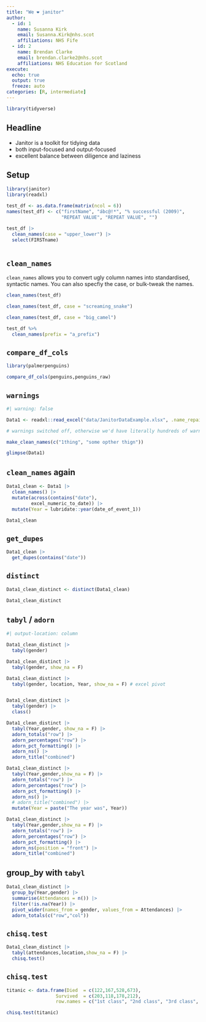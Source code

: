---
title: "We ❤️ janitor"
author: 
  - id: 1
    name: Susanna Kirk
    email: Susanna.Kirk@nhs.scot
    affiliations: NHS Fife
  - id: 2
    name: Brendan Clarke
    email: brendan.clarke2@nhs.scot
    affiliations: NHS Education for Scotland
execute: 
  echo: true
  output: true
  freeze: auto
categories: [R, intermediate]
---

```{r}
library(tidyverse)
```


## Headline

+ Janitor is a toolkit for tidying data
+ both input-focused and output-focused
+ excellent balance between diligence and laziness

## Setup
```{r}
library(janitor)
library(readxl)

test_df <- as.data.frame(matrix(ncol = 6))
names(test_df) <- c("firstName", "ábc@!*", "% successful (2009)",
                    "REPEAT VALUE", "REPEAT VALUE", "")

test_df |>
  clean_names(case = "upper_lower") |>
  select(FIRSTname)



```

## `clean_names`

`clean_names` allows you to convert ugly column names into standardised, syntactic names. You can also specfiy the case, or bulk-tweak the names.

```{r}
clean_names(test_df)

clean_names(test_df, case = "screaming_snake")

clean_names(test_df, case = "big_camel")

test_df %>%
  clean_names(prefix = "a_prefix")

```

## `compare_df_cols`

```{r}
library(palmerpenguins)

compare_df_cols(penguins,penguins_raw)
```

## `warnings`

```{r}
#| warning: false

Data1 <- readxl::read_excel("data/JanitorDataExample.xlsx", .name_repair = make_clean_names)

# warnings switched off, otherwise we'd have literally hundreds of warnings here!

make_clean_names(c("1thing", "some opther thign"))

glimpse(Data1)
```


## `clean_names` again

```{r}
Data1_clean <- Data1 |>
  clean_names() |>
  mutate(across(contains("date"),
         excel_numeric_to_date)) |>
  mutate(Year = lubridate::year(date_of_event_1))

Data1_clean
```

## `get_dupes`

```{r}

Data1_clean |>
  get_dupes(contains("date"))

```

## `distinct`

```{r}
Data1_clean_distinct <- distinct(Data1_clean)

Data1_clean_distinct
```

## `tabyl` / `adorn`

```{r}
#| output-location: column

Data1_clean_distinct |>
  tabyl(gender)

Data1_clean_distinct |>
  tabyl(gender, show_na = F)

Data1_clean_distinct |>
  tabyl(gender, location, Year, show_na = F) # excel pivot


Data1_clean_distinct |>
  tabyl(gender) |>
  class()

Data1_clean_distinct |>
  tabyl(Year,gender, show_na = F) |>
  adorn_totals("row") |>
  adorn_percentages("row") |>
  adorn_pct_formatting() |>
  adorn_ns() |>
  adorn_title("combined")

Data1_clean_distinct |>
  tabyl(Year,gender,show_na = F) |>
  adorn_totals("row") |>
  adorn_percentages("row") |>
  adorn_pct_formatting() |>
  adorn_ns() |>
  # adorn_title("combined") |>
  mutate(Year = paste("The year was", Year))

Data1_clean_distinct |>
  tabyl(Year,gender,show_na = F) |>
  adorn_totals("row") |>
  adorn_percentages("row") |>
  adorn_pct_formatting() |>
  adorn_ns(position = "front") |>
  adorn_title("combined")
```

## group_by with `tabyl`

```{r}

Data1_clean_distinct |>
  group_by(Year,gender) |>
  summarise(Attendances = n()) |>
  filter(!is.na(Year)) |>
  pivot_wider(names_from = gender, values_from = Attendances) |>
  adorn_totals(c("row","col"))

```


## `chisq.test`

```{r}
Data1_clean_distinct |>
  tabyl(attendances,location,show_na = F) |>
  chisq.test()
```

## `chisq.test`

```{r}
titanic <- data.frame(Died  = c(122,167,528,673),
                  Survived  = c(203,118,178,212),
                  row.names = c("1st class", "2nd class", "3rd class", "crew"))

chisq.test(titanic)
```
